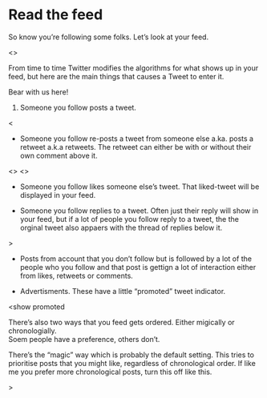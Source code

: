 # Read the feed

So know you're following some folks. Let's look at your feed. 

<<feed gif>>

From time to time Twitter modifies the algorithms for what shows up in your feed, but here are the main things that causes a Tweet to enter it. 

Bear with us here!

1. Someone you follow posts a tweet.

<<posted tweet>
    
* Someone you follow re-posts a tweet from someone else a.ka. posts a retweet a.k.a retweets. The retweet can either be with or without their own comment above it. 

<<retweet without comment>>
<<retweet with comment>>

* Someone you follow likes someone else's tweet. That liked-tweet will be displayed in your feed. 

<liekd tweet>

* Someone you follow replies to a tweet. Often just their reply will show in your feed, but if a lot of people you follow reply to a tweet, the the orginal tweet also appaers with the thread of replies below it.

<reply to tweet>>

* Posts from account that you don't follow but is followed by a lot of the people who you follow and that post is gettign a lot of interaction either from likes, retweets or comments.
<high engagemnt tweet>

* Advertisments. These have a little "promoted" tweet indicator. 

<show promoted


There's also two ways that you feed gets ordered. Either migically or chronologially.  
Soem people have a preference, others don't. 

There's the "magic" way which is probably the default setting. 
This tries to prioritise posts that you might like, regardless of chronological order. 
If like me you prefer more chronological posts, turn this off like this.

<turn off magic timelines>>